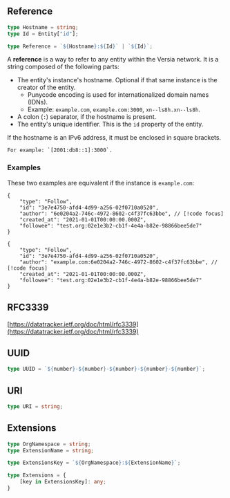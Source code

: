 ## Reference

```typescript
type Hostname = string;
type Id = Entity["id"];

type Reference = `${Hostname}:${Id}` | `${Id}`;
```

A **reference** is a way to refer to any entity within the Versia network. It is a string composed of the following parts:

- The entity's instance's hostname. Optional if that same instance is the creator of the entity.
    - Punycode encoding is used for internationalized domain names (IDNs).
    - Example: `example.com`, `example.com:3000`, `xn--ls8h.xn--ls8h`.
- A colon (`:`) separator, if the hostname is present.
- The entity's unique identifier. This is the `id` property of the entity.

<Warning>
    If the hostname is an IPv6 address, it must be enclosed in square brackets.
    
    For example: `[2001:db8::1]:3000`.
</Warning>


### Examples

These two examples are equivalent if the instance is `example.com`:

```jsonc
{
    "type": "Follow",
    "id": "3e7e4750-afd4-4d99-a256-02f0710a0520",
    "author": "6e0204a2-746c-4972-8602-c4f37fc63bbe", // [!code focus]
    "created_at": "2021-01-01T00:00:00.000Z",
    "followee": "test.org:02e1e3b2-cb1f-4e4a-b82e-98866bee5de7"
}
```

```jsonc
{
    "type": "Follow",
    "id": "3e7e4750-afd4-4d99-a256-02f0710a0520",
    "author": "example.com:6e0204a2-746c-4972-8602-c4f37fc63bbe", // [!code focus]
    "created_at": "2021-01-01T00:00:00.000Z",
    "followee": "test.org:02e1e3b2-cb1f-4e4a-b82e-98866bee5de7"
}
```

## RFC3339

[https://datatracker.ietf.org/doc/html/rfc3339](https://datatracker.ietf.org/doc/html/rfc3339)

## UUID

```typescript
type UUID = `${number}-${number}-${number}-${number}-${number}`;
```

## URI

```typescript
type URI = string;
```

## Extensions

```typescript
type OrgNamespace = string;
type ExtensionName = string;

type ExtensionsKey = `${OrgNamespace}:${ExtensionName}`;

type Extensions = {
    [key in ExtensionsKey]: any;
}
```